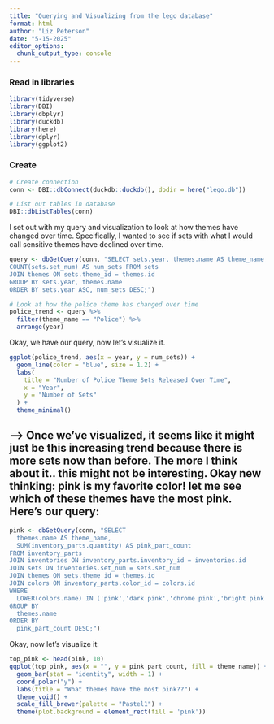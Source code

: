 ```yaml
---
title: "Querying and Visualizing from the lego database"
format: html
author: "Liz Peterson"
date: "5-15-2025"
editor_options: 
  chunk_output_type: console
---
```


### Read in libraries
```r
library(tidyverse)
library(DBI)
library(dbplyr)
library(duckdb)
library(here)
library(dplyr)
library(ggplot2)
```

### Create 
```r
# Create connection
conn <- DBI::dbConnect(duckdb::duckdb(), dbdir = here("lego.db"))

# List out tables in database
DBI::dbListTables(conn)
```

I set out with my query and visualization to look at how themes have changed over time. Specifically, I wanted to see if sets with what I would call sensitive themes have declined over time.

```r
query <- dbGetQuery(conn, "SELECT sets.year, themes.name AS theme_name,
COUNT(sets.set_num) AS num_sets FROM sets 
JOIN themes ON sets.theme_id = themes.id
GROUP BY sets.year, themes.name
ORDER BY sets.year ASC, num_sets DESC;")
```

```r
# Look at how the police theme has changed over time 
police_trend <- query %>%
  filter(theme_name == "Police") %>%
  arrange(year)
```

Okay, we have our query, now let's visualize it. 
```r
ggplot(police_trend, aes(x = year, y = num_sets)) +
  geom_line(color = "blue", size = 1.2) +
  labs(
    title = "Number of Police Theme Sets Released Over Time",
    x = "Year",
    y = "Number of Sets"
  ) +
  theme_minimal()
```

## --> Once we've visualized, it seems like it might just be this increasing trend because there is more sets now than before. The more I think about it.. this might not be interesting. Okay new thinking: pink is my favorite color! let me see which of these themes have the most pink. Here's our query:

```r
pink <- dbGetQuery(conn, "SELECT 
  themes.name AS theme_name,
  SUM(inventory_parts.quantity) AS pink_part_count
FROM inventory_parts
JOIN inventories ON inventory_parts.inventory_id = inventories.id
JOIN sets ON inventories.set_num = sets.set_num
JOIN themes ON sets.theme_id = themes.id
JOIN colors ON inventory_parts.color_id = colors.id
WHERE 
  LOWER(colors.name) IN ('pink','dark pink','chrome pink','bright pink','light pink','glitter trans-dark pink')
GROUP BY 
  themes.name
ORDER BY 
  pink_part_count DESC;")
```

Okay, now let's visualize it: 

```r
top_pink <- head(pink, 10)
ggplot(top_pink, aes(x = "", y = pink_part_count, fill = theme_name)) +
  geom_bar(stat = "identity", width = 1) +
  coord_polar("y") +
  labs(title = "What themes have the most pink??") +
  theme_void() +
  scale_fill_brewer(palette = "Pastel1") +
  theme(plot.background = element_rect(fill = 'pink'))
  

```

